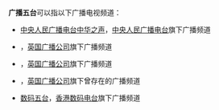 {{not|五台县}}
'''广播五台'''可以指以下广播电视频道：

* [[中央人民广播电台中华之声|中央人民广播电台中华之声]]，[[中央人民广播电台|中央人民广播电台]]旗下广播频道
* {{Link-en|BBC广播直播五台|BBC Radio 5 Live}}，[[英国广播公司|英国广播公司]]旗下广播频道
* {{Link-en|BBC广播直播五台附属体育频道|BBC Radio 5 Live Sports Extra}}，[[英国广播公司|英国广播公司]]旗下广播频道
* {{Link-en|BBC广播五台|BBC Radio 5 (former)}}，[[英国广播公司|英国广播公司]]旗下曾存在的广播频道
* [[数码五台|数码五台]]，[[香港数码电台|香港数码电台]]旗下广播频道

{{disambig|cat=四字消歧义}}